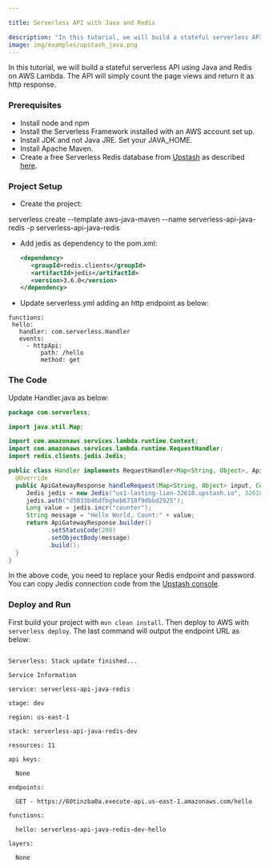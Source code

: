 ```yaml
---

title: Serverless API with Java and Redis

description: "In this tutorial, we will build a stateful serverless API using Java and Redis on AWS Lambda. The API will simply count the page views and return it as http response."
image: img/examples/upstash_java.png
---
```



In this tutorial, we will build a stateful serverless API using Java and Redis on AWS Lambda. The API will simply count the page views and return it as http response.


### Prerequisites



* Install node and npm
* Install the Serverless Framework installed with an AWS account set up.
* Install JDK and not Java JRE. Set your JAVA_HOME.
* Install Apache Maven.
* Create a free Serverless Redis database from [Upstash](https://console.upstash.com) as described [here](https://docs.upstash.com/).


### Project Setup



* Create the project:

serverless create --template aws-java-maven --name serverless-api-java-redis -p serverless-api-java-redis



* Add jedis as dependency to the pom.xml:

    ```xml
    <dependency>
       <groupId>redis.clients</groupId>
       <artifactId>jedis</artifactId>
       <version>3.6.0</version>
    </dependency>
    ```


* Update serverless.yml adding an http endpoint as below:

```
functions:
 hello:
   handler: com.serverless.Handler
   events:
     - httpApi:
         path: /hello
         method: get
```



### The Code

Update Handler.java as below:


```java
package com.serverless;

import java.util.Map;

import com.amazonaws.services.lambda.runtime.Context;
import com.amazonaws.services.lambda.runtime.RequestHandler;
import redis.clients.jedis.Jedis;

public class Handler implements RequestHandler<Map<String, Object>, ApiGatewayResponse> {
  @Override
  public ApiGatewayResponse handleRequest(Map<String, Object> input, Context context) {
     Jedis jedis = new Jedis("us1-lasting-lion-32618.upstash.io", 32618, true);
     jedis.auth("d5033b46dfbgheb6718f9dbbd2925");
     Long value = jedis.incr("counter");
     String message = "Hello World, Count:" + value;
     return ApiGatewayResponse.builder()
           .setStatusCode(200)
           .setObjectBody(message)
           .build();
  }
}
```




In the above code, you need to replace your Redis endpoint and password. You can copy Jedis connection code from the [Upstash console](https://console.upstash.com).


### Deploy and Run

First build your project with `mvn clean install`. Then deploy to AWS with `serverless deploy`. The last command will output the endpoint URL as below:

```shell

Serverless: Stack update finished...

Service Information

service: serverless-api-java-redis

stage: dev

region: us-east-1

stack: serverless-api-java-redis-dev

resources: 11

api keys:

  None

endpoints:

  GET - https://60tinzba0a.execute-api.us-east-1.amazonaws.com/hello

functions:

  hello: serverless-api-java-redis-dev-hello

layers:

  None

```
